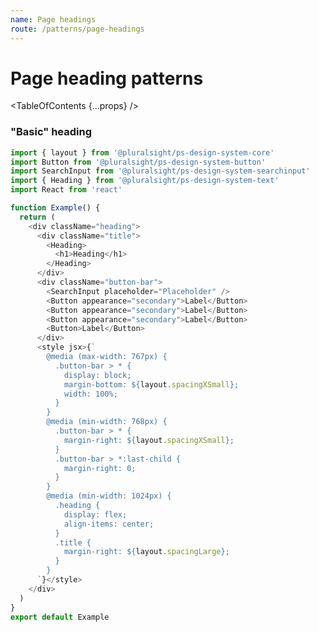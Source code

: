 ```yaml
---
name: Page headings
route: /patterns/page-headings
---
```


# Page heading patterns

<TableOfContents {...props} />

### "Basic" heading

```typescript
import { layout } from '@pluralsight/ps-design-system-core'
import Button from '@pluralsight/ps-design-system-button'
import SearchInput from '@pluralsight/ps-design-system-searchinput'
import { Heading } from '@pluralsight/ps-design-system-text'
import React from 'react'

function Example() {
  return (
    <div className="heading">
      <div className="title">
        <Heading>
          <h1>Heading</h1>
        </Heading>
      </div>
      <div className="button-bar">
        <SearchInput placeholder="Placeholder" />
        <Button appearance="secondary">Label</Button>
        <Button appearance="secondary">Label</Button>
        <Button appearance="secondary">Label</Button>
        <Button>Label</Button>
      </div>
      <style jsx>{`
        @media (max-width: 767px) {
          .button-bar > * {
            display: block;
            margin-bottom: ${layout.spacingXSmall};
            width: 100%;
          }
        }
        @media (min-width: 768px) {
          .button-bar > * {
            margin-right: ${layout.spacingXSmall};
          }
          .button-bar > *:last-child {
            margin-right: 0;
          }
        }
        @media (min-width: 1024px) {
          .heading {
            display: flex;
            align-items: center;
          }
          .title {
            margin-right: ${layout.spacingLarge};
          }
        }
      `}</style>
    </div>
  )
}
export default Example
```
